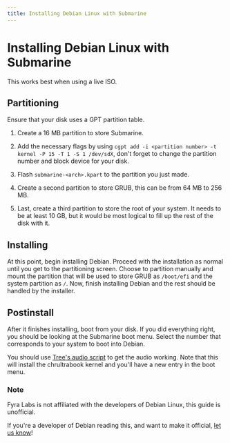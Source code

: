 ```yaml
---
title: Installing Debian Linux with Submarine
---
```



# Installing Debian Linux with Submarine

<Callout type="info">This works best when using a live ISO.</Callout>

## Partitioning

Ensure that your disk uses a GPT partition table.

1. Create a 16 MB partition to store Submarine.

2. Add the necessary flags by using `cgpt add -i <partition number> -t kernel -P 15 -T 1 -S 1 /dev/sdX`, don't forget to change the partition number and block device for your disk.

3. Flash `submarine-<arch>.kpart` to the partition you just made.

4. Create a second partition to store GRUB, this can be from 64 MB to 256 MB.

5. Last, create a third partition to store the root of your system. It needs to be at least 10 GB, but it would be most logical to fill up the rest of the disk with it.

## Installing

At this point, begin installing Debian. Proceed with the installation as normal until you get to the partitioning screen. Choose to partition manually and mount the partition that will be used to store GRUB as `/boot/efi` and the system partition as `/`. Now, finish installing Debian and the rest should be handled by the installer.

## Postinstall

After it finishes installing, boot from your disk. If you did everything right, you should be looking at the Submarine boot menu. Select the number that corresponds to your system to boot into Debian.

You should use [Tree's audio script](https://github.com/WeirdTreeThing/chromebook-linux-audio) to get the audio working. Note that this will install the chrultrabook kernel and you'll have a new entry in the boot menu.

### Note

Fyra Labs is not affiliated with the developers of Debian Linux, this guide is unofficial.

If you're a developer of Debian reading this, and want to make it official, [let us know](mailto:contact@fyralabs.com)!
